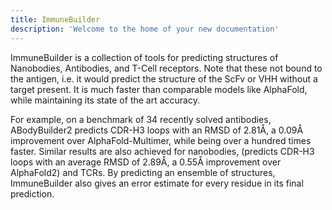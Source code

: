 ```yaml
---
title: ImmuneBuilder
description: 'Welcome to the home of your new documentation'
---
```


ImmuneBuilder is a collection of tools for predicting structures of Nanobodies, Antibodies, and T-Cell receptors. Note that these not bound to the antigen, i.e. it would predict the structure of the ScFv or VHH without a target present. It is much faster than comparable models like AlphaFold, while maintaining its state of the art accuracy.

For example, on a benchmark of 34 recently solved antibodies, ABodyBuilder2 predicts CDR-H3 loops with an RMSD of 2.81Å, a 0.09Å improvement over AlphaFold-Multimer, while being over a hundred times faster. Similar results are also achieved for nanobodies, (predicts CDR-H3 loops with an average RMSD of 2.89Å, a 0.55Å improvement over AlphaFold2) and TCRs. By predicting an ensemble of structures, ImmuneBuilder also gives an error estimate for every residue in its final prediction.
